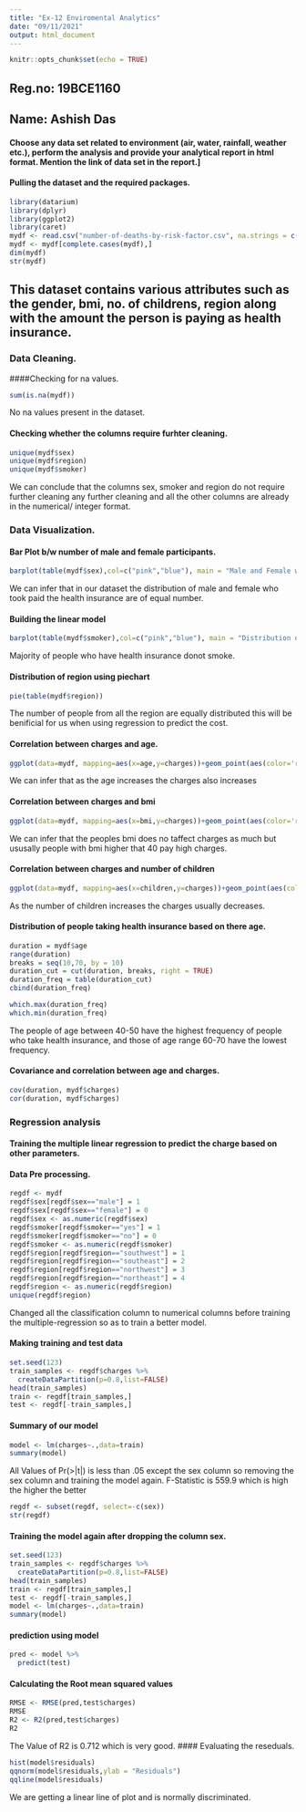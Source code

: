 ---
title: "Ex-12 Enviromental Analytics"
date: "09/11/2021"
output: html_document
---

```{r setup, include=FALSE}
knitr::opts_chunk$set(echo = TRUE)
```
## Reg.no: 19BCE1160
## Name: Ashish Das
#### Choose any data set related to environment (air, water, rainfall, weather etc.), perform the analysis and provide your analytical report in html format. Mention the link of data set in the report.]

#### Pulling the dataset and the required packages.
```{r}
library(datarium)
library(dplyr)
library(ggplot2)
library(caret)
mydf <- read.csv("number-of-deaths-by-risk-factor.csv", na.strings = c("","?","??","???"))
mydf <- mydf[complete.cases(mydf),]
dim(mydf)
str(mydf)
```
## This dataset contains various attributes such as the gender, bmi, no. of childrens, region along with the amount the person is paying as health insurance.
### Data Cleaning.
####Checking for na values.
```{r}
sum(is.na(mydf))
```

No na values present in the dataset.

#### Checking whether the columns require furhter cleaning.
```{r}
unique(mydf$sex)
unique(mydf$region)
unique(mydf$smoker)
```

We can conclude that the columns sex, smoker and region do not require further cleaning any further cleaning and all the other columns are already in the numerical/ integer format.

### Data Visualization.
#### Bar Plot b/w number of male and female participants.
```{r}
barplot(table(mydf$sex),col=c("pink","blue"), main = "Male and Female who took Health Insurance", ylab = "Frequency")
```

We can infer that in our dataset the distribution of male and female who took paid the health insurance are of equal number.

#### Building the linear model 
```{r}
barplot(table(mydf$smoker),col=c("pink","blue"), main = "Distribution of smokers", ylab = "Frequency")
```

Majority of people who have health insurance donot smoke.

#### Distribution of region using piechart
```{r}
pie(table(mydf$region))
```

The number of people from all the region are equally distributed this will be benificial for us when using regression to predict the cost.

#### Correlation between charges and age.
```{r}
ggplot(data=mydf, mapping=aes(x=age,y=charges))+geom_point(aes(color='red'))
```

We can infer that as the age increases the charges also increases

#### Correlation between charges and bmi
```{r}
ggplot(data=mydf, mapping=aes(x=bmi,y=charges))+geom_point(aes(color='red'))
```

We can infer that the peoples bmi does no taffect charges as much but ususally people with bmi higher that 40 pay high charges.

#### Correlation between charges and number of  children
```{r}
ggplot(data=mydf, mapping=aes(x=children,y=charges))+geom_point(aes(color='red'))
```

As the number of children increases the charges usually decreases.

#### Distribution of people taking health insurance based on there age.
```{r}
duration = mydf$age
range(duration)
breaks = seq(10,70, by = 10)
duration_cut = cut(duration, breaks, right = TRUE)
duration_freq = table(duration_cut)
cbind(duration_freq)
```

```{r}
which.max(duration_freq)
which.min(duration_freq)
```

The people of age between 40-50 have the highest frequency of people who take health insurance, and those of age range 60-70 have the lowest frequency.

#### Covariance and correlation between age and charges.
```{r}
cov(duration, mydf$charges)
cor(duration, mydf$charges)
```

### Regression analysis
#### Training the multiple linear regression to predict the charge based on other parameters.

#### Data Pre processing.
```{r}
regdf <- mydf
regdf$sex[regdf$sex=="male"] = 1
regdf$sex[regdf$sex=="female"] = 0
regdf$sex <- as.numeric(regdf$sex)
regdf$smoker[regdf$smoker=="yes"] = 1
regdf$smoker[regdf$smoker=="no"] = 0
regdf$smoker <- as.numeric(regdf$smoker)
regdf$region[regdf$region=="southwest"] = 1
regdf$region[regdf$region=="southeast"] = 2
regdf$region[regdf$region=="northwest"] = 3
regdf$region[regdf$region=="northeast"] = 4
regdf$region <- as.numeric(regdf$region)
unique(regdf$region)
```

Changed all the classification column to numerical columns before training the multiple-regression so as to train a better model.

#### Making training and test data
```{r}
set.seed(123)
train_samples <- regdf$charges %>%
  createDataPartition(p=0.8,list=FALSE)
head(train_samples)
train <- regdf[train_samples,]
test <- regdf[-train_samples,]
```

#### Summary of our model
```{r}
model <- lm(charges~.,data=train)
summary(model)
```

All Values of Pr(>|t|) is less than .05
except the sex column so removing the sex column and training the model again.
F-Statistic is 559.9 which is high the higher the better

```{r}
regdf <- subset(regdf, select=-c(sex))
str(regdf)
```

#### Training the model again after dropping the column sex.
```{r}
set.seed(123)
train_samples <- regdf$charges %>%
  createDataPartition(p=0.8,list=FALSE)
head(train_samples)
train <- regdf[train_samples,]
test <- regdf[-train_samples,]
model <- lm(charges~.,data=train)
summary(model)
```
#### prediction using model
```{r}
pred <- model %>%
  predict(test)
```
#### Calculating the Root mean squared values
```{r}
RMSE <- RMSE(pred,test$charges)
RMSE
R2 <- R2(pred,test$charges)
R2
```

The Value of R2 is 0.712 which is very good.
#### Evaluating the reseduals.
```{r}
hist(model$residuals)
qqnorm(model$residuals,ylab = "Residuals")
qqline(model$residuals)
```

We are getting a linear line of plot and is normally discriminated.

  